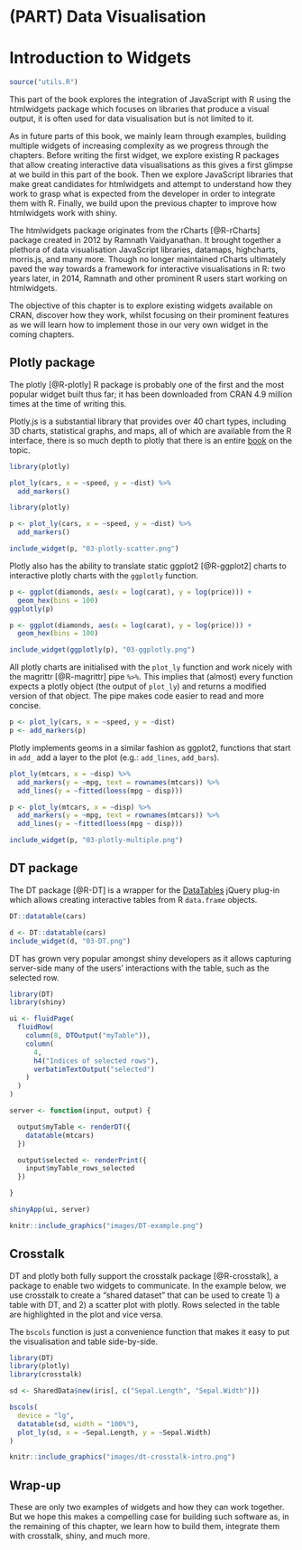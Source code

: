 # (PART) Data Visualisation {-}

# Introduction to Widgets {#widgets-intro-intro}

```r
source("utils.R")
```

This part of the book explores the integration of JavaScript with R using the htmlwidgets package which focuses on libraries that produce a visual output, it is often used for data visualisation but is not limited to it.

As in future parts of this book, we mainly learn through examples, building multiple widgets of increasing complexity as we progress through the chapters. Before writing the first widget, we explore existing R packages that allow creating interactive data visualisations as this gives a first glimpse at we build in this part of the book. Then we explore JavaScript libraries that make great candidates for htmlwidgets and attempt to understand how they work to grasp what is expected from the developer in order to integrate them with R. Finally, we build upon the previous chapter to improve how htmlwidgets work with shiny.

The htmlwidgets package originates from the rCharts [@R-rCharts] package created in 2012 by Ramnath Vaidyanathan. It brought together a plethora of data visualisation JavaScript libraries, datamaps, highcharts, morris.js, and many more. Though no longer maintained rCharts ultimately paved the way towards a framework for interactive visualisations in R: two years later, in 2014, Ramnath and other prominent R users start working on htmlwidgets.

The objective of this chapter is to explore existing widgets available on CRAN, discover how they work, whilst focusing on their prominent features as we will learn how to implement those in our very own widget in the coming chapters.

## Plotly package {#widgets-plotly}

The plotly [@R-plotly] R package is probably one of the first and the most popular widget built thus far; it has been downloaded from CRAN 4.9 million times at the time of writing this. 

Plotly.js is a substantial library that provides over 40 chart types, including 3D charts, statistical graphs, and maps, all of which are available from the R interface, there is so much depth to plotly that there is an entire [book](https://plotly-r.com/) on the topic.

```r
library(plotly)

plot_ly(cars, x = ~speed, y = ~dist) %>% 
  add_markers()
```

```r
library(plotly)

p <- plot_ly(cars, x = ~speed, y = ~dist) %>% 
  add_markers()

include_widget(p, "03-plotly-scatter.png")
```

Plotly also has the ability to translate static ggplot2 [@R-ggplot2] charts to interactive plotly charts with the `ggplotly` function.

```r
p <- ggplot(diamonds, aes(x = log(carat), y = log(price))) + 
  geom_hex(bins = 100)
ggplotly(p)
```

```r
p <- ggplot(diamonds, aes(x = log(carat), y = log(price))) + 
  geom_hex(bins = 100)

include_widget(ggplotly(p), "03-ggplotly.png")
```

All plotly charts are initialised with the `plot_ly` function and work nicely with the magrittr [@R-magrittr] pipe `%>%`. This implies that (almost) every function expects a plotly object (the output of `plot_ly`) and returns a modified version of that object. The pipe makes code easier to read and more concise.

```r
p <- plot_ly(cars, x = ~speed, y = ~dist) 
p <- add_markers(p)
```

Plotly implements geoms in a similar fashion as ggplot2, functions that start in `add_` add a layer to the plot (e.g.: `add_lines`, `add_bars`).

```r
plot_ly(mtcars, x = ~disp) %>% 
  add_markers(y = ~mpg, text = rownames(mtcars)) %>% 
  add_lines(y = ~fitted(loess(mpg ~ disp)))
```

```r
p <- plot_ly(mtcars, x = ~disp) %>% 
  add_markers(y = ~mpg, text = rownames(mtcars)) %>% 
  add_lines(y = ~fitted(loess(mpg ~ disp)))

include_widget(p, "03-plotly-multiple.png")
```

## DT package {#widgets-intro-dt}

The DT package [@R-DT] is a wrapper for the [DataTables](https://datatables.net/) jQuery plug-in which allows creating interactive tables from R `data.frame` objects.

```r
DT::datatable(cars)
```

```r
d <- DT::datatable(cars)
include_widget(d, "03-DT.png")
```

DT has grown very popular amongst shiny developers as it allows capturing server-side many of the users' interactions with the table, such as the selected row.

```r
library(DT)
library(shiny)

ui <- fluidPage(
  fluidRow(
    column(8, DTOutput("myTable")),
    column(
      4,
      h4("Indices of selected rows"), 
      verbatimTextOutput("selected")
    )
  )
)

server <- function(input, output) {

  output$myTable <- renderDT({
    datatable(mtcars)
  })

  output$selected <- renderPrint({
    input$myTable_rows_selected
  })

}

shinyApp(ui, server)
```

```r
knitr::include_graphics("images/DT-example.png")
```

## Crosstalk {#widgets-intro-crosstalk}

DT and plotly both fully support the crosstalk package [@R-crosstalk], a package to enable two widgets to communicate. In the example below, we use crosstalk to create a "shared dataset" that can be used to create 1) a table with DT, and 2) a scatter plot with plotly. Rows selected in the table are highlighted in the plot and vice versa.

The `bscols` function is just a convenience function that makes it easy to put the visualisation and table side-by-side.

```r
library(DT)
library(plotly)
library(crosstalk)

sd <- SharedData$new(iris[, c("Sepal.Length", "Sepal.Width")])

bscols(
  device = "lg",
  datatable(sd, width = "100%"),
  plot_ly(sd, x = ~Sepal.Length, y = ~Sepal.Width)
)
```

```r
knitr::include_graphics("images/dt-crosstalk-intro.png")
```

## Wrap-up {#widgets-intro-conclude}

These are only two examples of widgets and how they can work together. But we hope this makes a compelling case for building such software as, in the remaining of this chapter, we learn how to build them, integrate them with crosstalk, shiny, and much more.
